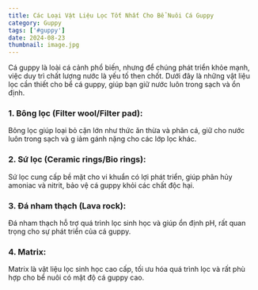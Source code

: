 ---
title: Các Loại Vật Liệu Lọc Tốt Nhất Cho Bể Nuôi Cá Guppy
category: Guppy
tags: ['#guppy']
date: 2024-08-23
thumbnail: image.jpg
---

Cá guppy là loài cá cảnh phổ biến, nhưng để chúng phát triển khỏe mạnh, việc duy trì chất 
lượng nước là yếu tố then chốt. Dưới đây là những vật liệu lọc cần thiết cho bể cá guppy, 
giúp bạn giữ nước luôn trong sạch và ổn định.

### 1. Bông lọc (Filter wool/Filter pad):

Bông lọc giúp loại bỏ cặn lớn như thức ăn thừa và phân cá, giữ cho nước luôn trong sạch và g
iảm gánh nặng cho các lớp lọc khác.

### 2. Sứ lọc (Ceramic rings/Bio rings):

Sứ lọc cung cấp bề mặt cho vi khuẩn có lợi phát triển, giúp phân hủy amoniac và nitrit, bảo 
vệ cá guppy khỏi các chất độc hại.

### 3. Đá nham thạch (Lava rock):

Đá nham thạch hỗ trợ quá trình lọc sinh học và giúp ổn định pH, rất quan trọng cho sự phát 
triển của cá guppy.

### 4. Matrix:

Matrix là vật liệu lọc sinh học cao cấp, tối ưu hóa quá trình lọc và rất phù hợp cho bể nuôi 
có mật độ cá guppy cao.

